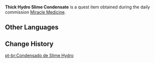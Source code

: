 {{Item Infobox
|id           = 100455
|image        = Item Slime Condensate.png
|type         = Quest Items
|description  = A thick blob of Hydro Slime Condensate. You can't help but get a strange sense of satisfaction while sloshing it in your hands. As for its taste...
|source1      = Obtained by killing a Large Hydro Slime during [[Miracle Medicine]]
}}
'''Thick Hydro Slime Condensate''' is a quest item obtained during the daily commission [[Miracle Medicine]].

==Other Languages==
{{Other Languages
|default_hidden = 1
|en      = Thick Hydro Slime Condensate
|zhs     = 水史莱姆的浓厚凝液
|zhs_rm  = Shuǐ Shǐláimǔ de Nónghòu Níngyè
|zht     = 水史萊姆的濃厚凝液
|zht_rm  = Shuǐ Shǐláimǔ de Nónghòu Níngyè
|ja      = 水スライムの濃厚液体
|ja_rm   = Mizu Suraimu no Noukou Ekitai
|ko      = 물 슬라임의 진한 응축액
|ko_rm   = Mul Seullaim-ui Jinhan Eungchuk'aek
|es      = Condensado de Slime Hydro
|fr      = Bave d'Hydroblob condensée
|ru      = Концентрированная слизь Гидро слайма
|th      = Condensate หนาแน่นของ Hydro Slime
|th_rm   = 
|vi      = Dịch cô đặc của Slime Thủy
|de      = Zähe Absonderung eines Hydro-Schleims
|id      = Hydro Slime Condensate Kental
|pt      = Condensado de Slime Hydro
}}

==Change History==
{{Change History|1.0}}
[[pt-br:Condensado de Slime Hydro]]